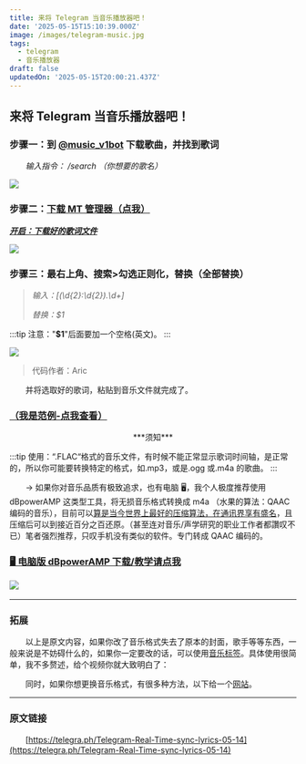 ```yaml
---
title: 来将 Telegram 当音乐播放器吧！
date: '2025-05-15T15:10:39.000Z'
image: /images/telegram-music.jpg
tags:
  - telegram
  - 音乐播放器
draft: false
updatedOn: '2025-05-15T20:00:21.437Z'
---
```


## 来将 Telegram 当音乐播放器吧！

### 步骤一：到 [@music_v1bot](https://t.me/music_v1bot) 下载歌曲，并找到歌词

　　*输入指令： /search （你想要的歌名）*

![](/images/telegram-music/1.jpg)

### 步骤二：[下载 MT 管理器（点我）](https://telegra.ph/Mtmanager-02-10-2)

***<u>开启：下载好的歌词文件</u>***

![](/images/telegram-music/2.jpg)

### 步骤三：最右上角、搜索\>勾选正则化，替换（全部替换）

> *输入：\[(\d{2}:\d{2})\.\d+\]*
>
> *替换：$1*

:::tip
注意："**$1**"后面要加一个空格(英文)。
:::

![](/images/telegram-music/3.jpg)

> 代码作者：Aric

　　并将选取好的歌词，粘贴到音乐文件就完成了。

### [（我是范例-点我查看）](https://t.me/TESTLIVEUP)


<div align="center">***须知***</div>

:::tip
  使用：“.FLAC“格式的音乐文件，有时候不能正常显示歌词时间轴，是正常的，所以你可能要转换特定的格式，如.mp3，或是.ogg 或.m4a 的歌曲。
:::

　　→ 如果你对音乐品质有极致追求，也有电脑 🖥️，我个人极度推荐使用 dBpowerAMP 这类型工具，将无损音乐格式转换成 m4a （水果的算法：QAAC 编码的音乐），目前可以[算是当今世界上最好的压缩算法，在通讯界享有盛名](https://telegra.ph/QAAC-%E5%8E%8B%E7%BC%A9%E9%9F%B3%E4%B9%90%E6%8A%80%E6%9C%AF%E8%AF%A6%E8%A7%A3-08-22)，且压缩后可以到接近百分之百还原。（甚至连对音乐/声学研究的职业工作者都讚叹不已）笔者强烈推荐，只叹手机没有类似的软件。专门转成 QAAC 编码的。

### [🖥️ 电脑版 dBpowerAMP 下载/教学请点我](https://t.me/haoruanfenxianggroup/369211)

![](/images/telegram-music/4.jpg)​

---

### 拓展

　　以上是原文内容，如果你改了音乐格式失去了原本的封面，歌手等等东西，一般来说是不妨碍什么的，如果你一定要改的话，可以使用[音乐标签](https://t.me/kemiaosw_me/394)。具体使用很简单，我不多赘述，给个视频你就大致明白了：​` `​

<Bilibili aid="615163818" bvid="BV1Jh4y1g7PV" cid="1175422578" />

　　同时，如果你想更换音乐格式，有很多种方法，以下给一个[网站](https://convertio.co/zh/flac-m4a/)。

---

### 原文链接

　　[https://telegra.ph/Telegram-Real-Time-sync-lyrics-05-14](https://telegra.ph/Telegram-Real-Time-sync-lyrics-05-14)

　　‍
